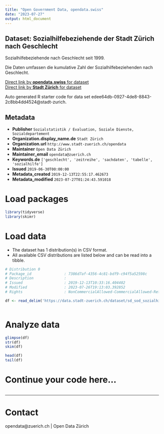 ```yaml
---
title: "Open Government Data, opendata.swiss"
date: "2023-07-27"
output: html_document
---
```


## Dataset: Sozialhilfebeziehende der Stadt Zürich nach Geschlecht

Sozialhilfebeziehende nach Geschlecht seit 1999. 

Die Daten umfassen die kumulative Zahl der Sozialhilfebeziehenden nach Geschlecht.

[Direct link by **opendata.swiss** for dataset](https://opendata.swiss/de/dataset/sozialhilfebeziehende-der-stadt-zurich-nach-geschlecht)<br>
[Direct link by **Stadt Zürich** for dataset](https://data.stadt-zuerich.ch/dataset/sd_sod_sozialhilfebeziehende_geschlecht)

Auto generated R starter code for data set edee64db-0927-4de8-8843-2c8bb4dd4524@stadt-zurich.

## Metadata

- **Publisher** `Sozialstatistik / Evaluation, Soziale Dienste, Sozialdepartement`
- **Organization.display_name.de** `Stadt Zürich`
- **Organization.url** `http://www.stadt-zuerich.ch/opendata`
- **Maintainer** `Open Data Zürich`
- **Maintainer_email** `opendata@zuerich.ch`
- **Keywords.de** `['geschlecht', 'zeitreihe', 'sachdaten', 'tabelle', 'sozialhilfe']`
- **Issued** `2019-06-30T00:00:00`
- **Metadata_created** `2019-12-13T22:55:17.462673`
- **Metadata_modified** `2023-07-27T01:24:43.591018`


# Load packages

```r

library(tidyverse)
library(skimr)

```

# Load data

-   The dataset has 1 distribution(s) in CSV format.
-   All available CSV distributions are listed below and can be read into a tibble.

```r

# Distribution 0
# Package_id               : 7386d7af-4356-4c81-bdf9-c94f5a52598c
# Description              : 
# Issued                   : 2019-12-13T10:33:16.404402
# Modified                 : 2023-07-26T19:13:03.392852
# Rights                   : NonCommercialAllowed-CommercialAllowed-ReferenceNotRequired

df <- read_delim('https://data.stadt-zuerich.ch/dataset/sd_sod_sozialhilfebeziehende_geschlecht/download/sd_sod_sozialhilfebeziehende_geschlecht.csv')



```

# Analyze data

```r

glimpse(df)
str(df)
skim(df)

head(df)
tail(df)

```

# Continue your code here...

```r

```

------------------------------------------------------------------------

# Contact

opendata@zuerich.ch | Open Data Zürich
